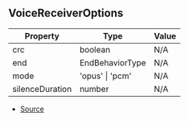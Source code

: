 ## VoiceReceiverOptions

| Property | Type | Value |
| ----------- | ----------- | ----------- |
| crc | boolean | N/A |
| end | EndBehaviorType | N/A |
| mode | 'opus' \| 'pcm' | N/A |
| silenceDuration | number | N/A |


- [Source](https://github.com/Androz2091/discord-player/blob/451214b/packages/discord-player/src/Structures/VoiceReceiverNode.ts#L9)